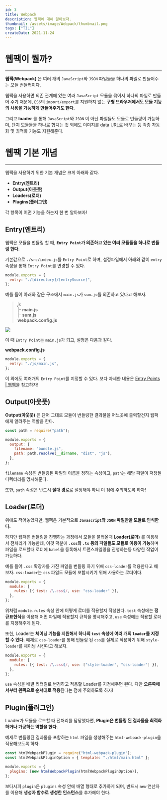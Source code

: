```yaml
---
id: 3
title: Webpack
description: 웹팩에 대해 알아보자.
thumbnail: /assets/image/Webpack/thumbnail.png
tags: ["TIL"]
createDate: 2021-11-24
---
```


# 웹팩이 뭘까?

---

**웹팩(Webpack)** 은 여러 개의 `JavaScript`와 `JSON` 파일들을 하나의 파일로 만들어주는 모듈 번들러이다.

웹팩을 사용하면 의존 관계에 있는 여러 `JavaScript` 모듈을 묶어서 하나의 파일로 만들어 주기 때문에, `ES6`의 `import/export`를 지원하지 않는 **구형 브라우저에서도 모듈 기능의 사용을 가능하게 만들어주기도 한다.**

그리고 **loader** 를 통해 `JavaScript`와 `JSON` 이 아닌 파일들도 모듈로 번들링이 가능하며, 단지 모듈들을 하나로 합치는 것 외에도 이미지를 data URL로 바꾸는 등 각종 자동화 및 최적화 기능도 지원해준다.

# 웹팩 기본 개념

---

웹팩을 사용하기 위한 기본 개념은 크게 아래와 같다.

- **Entry(엔트리)**
- **Output(아웃풋)**
- **Loaders(로더)**
- **Plugins(플러그인)**

각 항목이 어떤 기능을 하는지 한 번 알아보자!

## Entry(엔트리)

웹팩은 모듈을 번들링 할 때, **`Entry Point`가 의존하고 있는 여러 모듈들을 하나로 번들링 한다.**

기본값으로 `./src/index.js`를 `Entry Point`로 하며, 설정파일에서 아래와 같이 `entry` 속성을 통해 `Entry Point`를 변경할 수 있다.

```javascript
module.exports = {
  entry: "./[directory]/[entrySource]",
};
```

예를 들어 아래와 같은 구조에서 `main.js`가 `sum.js`를 의존하고 있다고 해보자.

> _js_ <br> |- **main.js** <br> |- **sum.js**<br>**webpack.config.js**

![](https://images.velog.io/images/jaeung5169/post/b671510e-e6a6-45fb-a5eb-412a4a401528/image.png)

이 때 `Entry Point`는 `main.js`가 되고, 설정은 다음과 같다.

**webpack.config.js**

```javascript
module.exports = {
  entry: "./js/main.js",
};
```

이 외에도 여러개의 `Entry Point`를 지정할 수 있다. 보다 자세한 내용은 [Entry Points | 웹팩](https://webpack.kr/concepts/entry-points/)을 참고하자!

## Output(아웃풋)

**Output(아웃풋)** 은 단어 그대로 모듈이 번들링한 결과물을 어느곳에 출력할건지 웹팩에게 알려주는 역할을 한다.

```javascript
const path = require("path");

module.exports = {
  output: {
    filename: "bundle.js",
    path: path.resolve(__dirname, "dist", "js"),
  },
};
```

`filename` 속성은 번들링된 파일의 이름을 정하는 속성이고, `path`는 해당 파일이 저장될 디렉터리를 명시해준다.

또한, `path` 속성은 반드시 **절대 경로**로 설정해야 하니 이 점에 주의하도록 하자!

## Loader(로더)

위에도 적어놓았지만, 웹팩은 기본적으로 **`Javascript`와 `JSON` 파일만을 모듈로 인식한다.**

하지만 웹팩은 번들링을 진행하는 과정에서 모듈을 불러올때 **Loader(로더)** 를 이용해서 전처리가 가능한데, 이것 덕분에 **`.css`와 `.ts` 등의 파일들도 모듈로 이용이 가능**하며 파일을 로드할때 로더에 `babel`을 등록해서 트랜스파일링을 진행하는등 다양한 작업이 가능하다.

예를 들어 `.css` 확장자를 가진 파일을 번들링 하기 위해 `css-loader`를 적용한다고 해보자. `css-loader`는 `css` 파일도 모듈에 포함시키기 위해 사용하는 로더이다.

```javascript
module.exports = {
  module: {
    rules: [{ test: /\.css$/, use: "css-loader" }],
  },
};
```

위처럼 `module.rules` 속성 안에 어떻게 로더를 적용할지 작성한다. `test` 속성에는 **정규표현식**을 이용해 어떤 파일에 적용할지 규칙을 명시해주고, `use` 속성에는 적용할 로더를 지정해주게 된다.

또한, Loader는 **체이닝 기능을 지원해서 하나의 `test` 속성에 여러 개의 `loader`를 지정할 수 있다.** 예제로 `css-loader`를 통해 번들링 된 `css`를 실제로 적용하기 위해 `style-loader`를 체이닝 시킨다고 해보자.

```javascript
module.exports = {
  module: {
    rules: [{ test: /\.css$/, use: ["style-loader", "css-loader"] }],
  },
};
```

`use` 속성을 배열 리터럴로 변경하고 적용할 Loader를 지정해주면 된다. 다만 **오른쪽에서부터 왼쪽으로 순서대로 적용**된다는 점에 주의하도록 하자!

## Plugin(플러그인)

Loader가 모듈을 로드할 때 전처리를 담당했다면, **Plugin은 번들링 된 결과물을 최적화 하거나 가공하는 역할을 한다.**

예제로 번들링된 결과물을 포함하는 `html` 파일을 생성해주는 `html-webpack-plugin`을 적용해보도록 하자.

```javascript
const htmlWebpackPlugin = require("html-webpack-plugin");
const htmlWebpackPluginOption = { template: "./html/main.html" };

module.exports = {
  plugins: [new htmlWebpackPlugin(htmlWebpackPluginOption)],
};
```

보다시피 `plugin`은 `plugins` 속성 안에 배열 형태로 추가하게 되며, 반드시 `new` 연산자를 이용해 **생성자 함수로 생성한 인스턴스**를 추가해야 한다.
